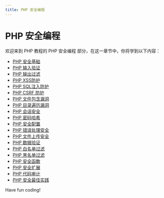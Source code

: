 ```yaml
---
title: PHP 安全编程
---
```


# PHP 安全编程

欢迎来到 PHP 教程的 PHP 安全编程 部分，在这一章节中，你将学到以下内容：

- [PHP 安全基础](./0-php-security-basics.mdx)
- [PHP 输入验证](./1-php-input-validation.mdx)
- [PHP 输出过滤](./2-php-output-filtering.mdx)
- [PHP XSS防护](./3-php-xss-protection.mdx)
- [PHP SQL注入防护](./4-php-sql-injection-protection.mdx)
- [PHP CSRF 防护](./5-php-csrf-protection.mdx)
- [PHP 文件包含漏洞](./6-php-file-contains-a-vulnerability.mdx)
- [PHP 目录遍历漏洞](./7-php-directory-traversal-vulnerability.mdx)
- [PHP 会话安全](./8-php-session-security.mdx)
- [PHP 密码哈希](./9-php-password-hashing.mdx)
- [PHP 安全配置](./10-php-security-configuration.mdx)
- [PHP 错误处理安全](./11-php-error-handling-security.mdx)
- [PHP 文件上传安全](./12-php-file-upload-security.mdx)
- [PHP 数据验证](./13-php-data-validation.mdx)
- [PHP 白名单过滤](./14-php-whitelist-filtering.mdx)
- [PHP 黑名单过滤](./15-php-blacklist-filtering.mdx)
- [PHP 安全函数](./16-php-security-functions.mdx)
- [PHP 安全扩展](./17-php-security-extension.mdx)
- [PHP 代码审计](./18-php-code-audit.mdx)
- [PHP 安全最佳实践](./19-php-security-best-practices.mdx)

Have fun coding!